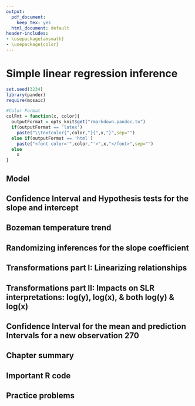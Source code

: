 ```yaml
---
output:
  pdf_document: 
    keep_tex: yes
  html_document: default
header-includes:
- \usepackage{amsmath}
- \usepackage{color}
---
```


# Simple linear regression inference {#chapter7}

```r
set.seed(3234)
library(pander)
require(mosaic)
```


```r
#Color Format
colFmt = function(x, color){
  outputFormat = opts_knit$get("rmarkdown.pandoc.to")
  if(outputFormat == 'latex')
    paste("\\textcolor{",color,"}{",x,"}",sep="")
  else if(outputFormat == 'html')
    paste("<font color='",color,"'>",x,"</font>",sep="")
  else
    x
}
```


## Model	{#section7-1}

## Confidence Interval and Hypothesis tests for the slope and intercept	{#section7-2}

## Bozeman temperature trend	{#section7-3}

## Randomizing inferences for the slope coefficient	{#section7-4}

## Transformations part I: Linearizing relationships	{#section7-5}

## Transformations part II: Impacts on SLR interpretations: log(y), log(x), & both log(y) & log(x)	{#section7-6}

## Confidence Interval for the mean and prediction Intervals for a new observation	270

## Chapter summary	{#section7-7}

## Important R code {#section7-8}

## Practice problems	{#section7-9}

